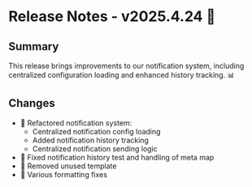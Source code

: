 # Release Notes - v2025.4.24 🚀

## Summary

This release brings improvements to our notification system, including centralized configuration loading and enhanced history tracking. 📊

## Changes

- 🔧 Refactored notification system:
  - Centralized notification config loading
  - Added notification history tracking
  - Centralized notification sending logic
- 🐛 Fixed notification history test and handling of meta map
- 🧹 Removed unused template
- 📝 Various formatting fixes
